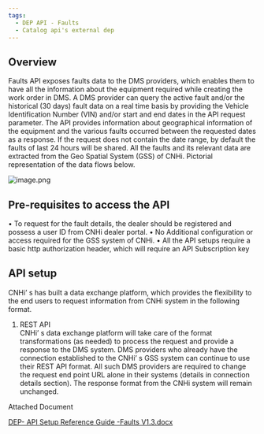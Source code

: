 ```yaml
---
tags:
  - DEP API - Faults
  - Catalog api's external dep
---
```


##	Overview

Faults API exposes faults data to the DMS providers, which enables them to have all the information about the equipment required while creating the work order in DMS. A DMS provider can query the active fault and/or the historical (30 days) fault data on a real time basis by providing the Vehicle Identification Number (VIN) and/or start and end dates in the API request parameter. The API provides information about geographical information of the equipment and the various faults occurred between the requested dates as a response.  If the request does not contain the date range, by default the faults of last 24 hours will be shared. All the faults and its relevant data are extracted from the Geo Spatial System (GSS) of CNHi.
Pictorial representation of the data flows below.

![image.png](/img/mdx_image/faults/image-d1c1a79c-a0c4-4f06-99c9-c2b74201874d.png)
 
## 	Pre-requisites to access the API

•	To request for the fault details, the dealer should be registered and possess a user ID from CNHi dealer portal. 
•	No Additional configuration or access required for the GSS system of CNHi.
•	All the API setups require a basic http authorization header, which will require an API Subscription key

## 	API setup

CNHi’ s has built a data exchange platform, which provides the flexibility to the end users to request information from CNHi system in the following format. 
1.	REST API  
CNHi’ s data exchange platform will take care of the format transformations (as needed) to process the request and provide a response to the DMS system.
DMS providers who already have the connection established to the CNHi’ s GSS system can continue to use their REST API format. All such DMS providers are required to change the request end point URL alone in their systems (details in connection details section). The response format from the CNHi system will remain unchanged.


Attached Document

[DEP- API Setup Reference Guide -Faults V1.3.docx](/mdx_attachments/faults/DEP-%20API%20Setup%20Reference%20Guide%20-Faults%20V1.3-b27c0e92-42b9-476d-bcf1-aab2dd3bce36.docx)
